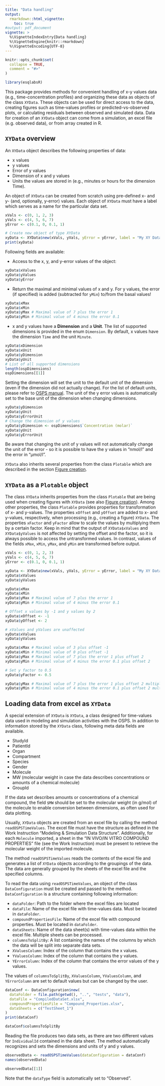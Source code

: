 ```yaml
---
title: "Data handling"
output: 
  rmarkdown::html_vignette:
    toc: true
#output: pdf_document
vignette: >
  %\VignetteIndexEntry{Data handling}
  %\VignetteEngine{knitr::rmarkdown}
  %\VignetteEncoding{UTF-8}
---
```


```r
knitr::opts_chunk$set(
  collapse = TRUE,
  comment = "#>"
)
```

```r
library(esqlabsR)
```

This package provides methods for convenient handling of x-y values data (e.g., time-concentration profiles) and organizing these data as objects of the class `XYData`. These objects can be used for direct access to the data, creating figures such as time-values profiles or predicted-vs-observed plots, or calculating residuals between observed and simulated data. Data for creation of an `XYData` object can come from a simulation, an excel file (e.g. observed data), or from array created in R.

## `XYData` overview

An `XYData` object describes the following properties of data:

 - x values
 - y values
 - Error of y values
 - Dimension of x and y values
 - Units the values are stored in (e.g., minutes or hours for the dimension Time).

An object of `XYData` can be created from scratch using pre-defined x- and y- (and, optionally, y-error) values. Each object of `XYData` must have a label which serves as a name for the particular data set.

```r
xVals <- c(0, 1, 2, 3)
yVals <- c(4, 5, 6, 7)
yError <- c(0.1, 0, 0.1, 1)

# Create new object of type XYData
xyData <- XYData$new(xVals, yVals, yError = yError, label = "My XY Data")
print(xyData)
```

Following fields are available:

* Access to the x, y, and y-error values of the object:

```r
xyData$xValues
xyData$yValues
xyData$yError
```

* Return the maximal and minimal values of x and y. For y values, the error (if specified) is added (subtracted for `yMin`) to/from the basal values!

```r
xyData$xMax
xyData$xMin
xyData$yMax # Maximal value of 7 plus the error 1
xyData$yMin # Minimal value of 4 minus the error 0.1
```

* x and y values have a **Dimension** and a **Unit**. The list of supported dimensions is provided in the enum `Dimension`. By default, x values have the dimension `Time` and the unit `Minute`.

```r
xyData$xDimension
xyData$xUnit
xyData$yDimension
xyData$yUnit
# List of all supported dimensions
length(ospDimensions)
ospDimensions[[1]]
```

Setting the dimension will set the unit to the default unit of the dimension (even if the dimension did not actually change). For the list of default units, please refer to [OSPS manual](https://docs.open-systems-pharmacology.org/appendix/appendix). The unit of the y error values is automatically set to the base unit of the dimension when changing dimensions.

```r
xyData$yDimension
xyData$yUnit
xyData$yErrorUnit
# Change the dimension of y values
xyData$yDimension <- ospDimensions$`Concentration (molar)`
xyData$yUnit
xyData$yErrorUnit
```

Be aware that changing the unit of y values will not automatically change the unit of the error - so it is possible to have the y values in "nmol/l" and the error in "µmol/l".

`XYData` also inherits several properties from the class `Plotable` which are described in the section [Figure creation](figure-creation.html).

## `XYData` as a `Plotable` object

The class `XYData` inherits properties from the class `Plotable` that are being used when creating figures with `XYData` (see also [Figure creation](figure-creation.html)). Among other properties, the class `Plotable` provides properties for transformation of x- and y-values. The properties `xOffset` and `yOffset` are added to x- and y-values, respectively, when processing (e.g., creating a figure) `XYData`. The properties `xFactor` and `yFactor` allow to scale the values by multiplying them by a certain factor. Keep in mind that the output of `XYData$xValues` and `XYData$yValues` is not affected by setting the offset and the factor, so it is always possible to access the untransformed values. In contrast, values of the fields `xMax`, `xMin`, `yMax`, and `yMin` are transformed before output.

```r
xVals <- c(0, 1, 2, 3)
yVals <- c(4, 5, 6, 7)
yError <- c(0.1, 0, 0.1, 1)

xyData <- XYData$new(xVals, yVals, yError = yError, label = "My XY Data")
xyData$xValues
xyData$yValues

xyData$xMax
xyData$xMin
xyData$yMax # Maximal value of 7 plus the error 1
xyData$yMin # Minimal value of 4 minus the error 0.1

# Offset x values by -1 and y values by 2
xyData$xOffset <- -1
xyData$yOffset <- 2

# xValues and yValues are unaffected
xyData$xValues
xyData$yValues

xyData$xMax # Maximal value of 3 plus offset -1
xyData$xMin # Minimal value of 0 plus offset -1
xyData$yMax # Maximal value of 7 plus the error 1 plus offset 2
xyData$yMin # Minimal value of 4 minus the error 0.1 plus offset 2

# Set y factor to 0.5
xyData$yFactor <- 0.5

xyData$yMax # Maximal value of 7 plus the error 1 plus offset 2 multiplied by 0.5
xyData$yMin # Minimal value of 4 minus the error 0.1 plus offset 2 multiplied by 0.5
```


## Loading data from excel as `XYData`

A special extension of `XYData` is `XYData`, a class designed for time-values data used in modeling and simulation activities with the OSPS. In addition to information stored by the `XYData` class, following meta data fields are available.


  - StudyId
  - PatientId
  - Organ
  - Compartment
  - Species
  - Gender
  - Molecule
  - MW (molecular weight in case the data describes concentrations or amounts of a chemical molecule)
  - GroupId

If the data set describes amounts or concentrations of a chemical compound, the field `$MW` should be set to the molecular weight (in g/mol) of the molecule
to enable conversion between dimensions, as often used for data plotting.

Usually, `XYData` objects are created from an excel file by calling the method `readOSPSTimeValues`. The excel file must have the structure as defined in the Work Instruction "Modeling & Simulation Data Structure". Additionally, for each `Molecule` imported, a sheet in the "IN VIVO/IN VITRO COMPOUND PROPERTIES" file (see the Work Instruction) must be present to retrieve the molecular weight of the imported molecule.

The method `readOSPSTimeValues` reads the contents of the excel file and generates a list of `XYData` objects according to the groupings of the data. The data are generally grouped by the sheets of the excel file and the specified columns.

To read the data using `readOSPSTimeValues`, an object of the class `DataConfiguration` must be created and passed to the method. `DataConfiguration` is a structure containing following information:

  - `dataFolder`: Path to the folder where the excel files are located
  - `dataFile`: Name of the excel file with time-values data. Must be located in `dataFolder`.
  - `compoundPropertiesFile`: Name of the excel file with compound properties. Must be located in `dataFolder`.
  - `dataSheets`: Name of the data sheet(s) with time-values data within the excel file. Multiple sheets can be processed.
  - `columnsToSplitBy`: A list containing the names of the columns by which the data will be split into separate data sets.
  - `XValuesColumn`: Index of the column that contains the x values.
  - `YValuesColumn`: Index of the column that contains the y values.
  - `YErrorColumn`: Index of the column that contains the error values of the y values.

The values of `columnsToSplitBy`, `XValuesColumn`, `YValuesColumn`, and `YErrorColumn` are set to default values but can be changed by the user.

```r
dataConf <- DataConfiguration$new(
  dataFolder = file.path(getwd(), "..", "tests", "data"),
  dataFile = "CompiledDataSet.xlsx",
  compoundPropertiesFile = "Compound_Properties.xlsx",
  dataSheets = c("TestSheet_1")
)
print(dataConf)

dataConf$columnsToSplitBy
```

Reading the file produces two data sets, as there are two different values for `IndividualId` contained in the data sheet. The method automatically recognizes and sets the dimensions and units of y and y values.

```r
observedData <- readOSPSTimeValues(dataConfiguration = dataConf)
names(observedData)

observedData[[1]]
```
Note that the `dataType` field is automatically set to "Observed".
